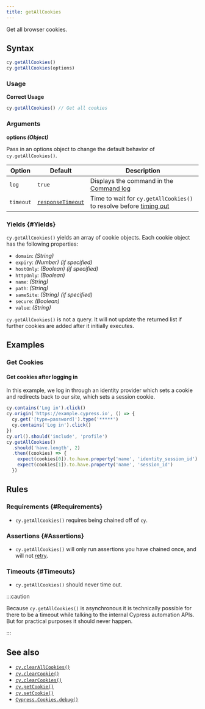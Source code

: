 ```yaml
---
title: getAllCookies
---
```


Get all browser cookies.

## Syntax

```javascript
cy.getAllCookies()
cy.getAllCookies(options)
```

### Usage

<Icon name="check-circle" color="green" /> **Correct Usage**

```javascript
cy.getAllCookies() // Get all cookies
```

### Arguments

<Icon name="angle-right" /> **options _(Object)_**

Pass in an options object to change the default behavior of
`cy.getAllCookies()`.

| Option    | Default                                                     | Description                                                                           |
| --------- | ----------------------------------------------------------- | ------------------------------------------------------------------------------------- |
| `log`     | `true`                                                      | Displays the command in the [Command log](/app/core-concepts/cypress-app#Command-Log) |
| `timeout` | [`responseTimeout`](/app/references/configuration#Timeouts) | Time to wait for `cy.getAllCookies()` to resolve before [timing out](#Timeouts)       |

### Yields [<Icon name="question-circle"/>](/app/core-concepts/introduction-to-cypress#Subject-Management) {#Yields}

`cy.getAllCookies()` yields an array of cookie objects. Each cookie object has
the following properties:

- `domain`: _(String)_
- `expiry`: _(Number)_ _(if specified)_
- `hostOnly`: _(Boolean)_ _(if specified)_
- `httpOnly`: _(Boolean)_
- `name`: _(String)_
- `path`: _(String)_
- `sameSite`: _(String)_ _(if specified)_
- `secure`: _(Boolean)_
- `value`: _(String)_

`cy.getAllCookies()` is not a query. It will not update the returned list if
further cookies are added after it initially executes.

## Examples

### Get Cookies

#### Get cookies after logging in

In this example, we log in through an identity provider which sets a cookie and
redirects back to our site, which sets a session cookie.

```javascript
cy.contains('Log in').click()
cy.origin('https://example.cypress.io', () => {
  cy.get('[type=password]').type('*****')
  cy.contains('Log in').click()
})
cy.url().should('include', 'profile')
cy.getAllCookies()
  .should('have.length', 2)
  .then((cookies) => {
    expect(cookies[0]).to.have.property('name', 'identity_session_id')
    expect(cookies[1]).to.have.property('name', 'session_id')
  })
```

## Rules

### Requirements [<Icon name="question-circle"/>](/app/core-concepts/introduction-to-cypress#Chains-of-Commands) {#Requirements}

- `cy.getAllCookies()` requires being chained off of `cy`.

### Assertions [<Icon name="question-circle"/>](/app/core-concepts/introduction-to-cypress#Assertions) {#Assertions}

- `cy.getAllCookies()` will only run assertions you have chained once, and will
  not [retry](/app/core-concepts/retry-ability).

### Timeouts [<Icon name="question-circle"/>](/app/core-concepts/introduction-to-cypress#Timeouts) {#Timeouts}

- `cy.getAllCookies()` should never time out.

:::caution

Because `cy.getAllCookies()` is asynchronous it is technically possible for
there to be a timeout while talking to the internal Cypress automation APIs. But
for practical purposes it should never happen.

:::

## See also

- [`cy.clearAllCookies()`](/api/commands/clearallcookies)
- [`cy.clearCookie()`](/api/commands/clearcookie)
- [`cy.clearCookies()`](/api/commands/clearcookies)
- [`cy.getCookie()`](/api/commands/getcookie)
- [`cy.setCookie()`](/api/commands/setcookie)
- [`Cypress.Cookies.debug()`](/api/cypress-api/cookies)
